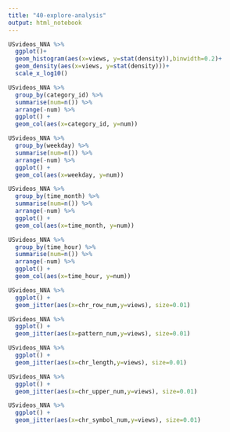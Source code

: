 ```yaml
---
title: "40-explore-analysis"
output: html_notebook
---
```


```r
USvideos_NNA %>%
  ggplot()+
  geom_histogram(aes(x=views, y=stat(density)),binwidth=0.2)+
  geom_density(aes(x=views, y=stat(density)))+
  scale_x_log10()
```

```r
USvideos_NNA %>%
  group_by(category_id) %>%
  summarise(num=n()) %>%
  arrange(-num) %>%
  ggplot() +
  geom_col(aes(x=category_id, y=num))
```

```r
USvideos_NNA %>%
  group_by(weekday) %>%
  summarise(num=n()) %>%
  arrange(-num) %>%
  ggplot() +
  geom_col(aes(x=weekday, y=num))
```


```r
USvideos_NNA %>%
  group_by(time_month) %>%
  summarise(num=n()) %>%
  arrange(-num) %>%
  ggplot() +
  geom_col(aes(x=time_month, y=num))
```

```r
USvideos_NNA %>%
  group_by(time_hour) %>%
  summarise(num=n()) %>%
  arrange(-num) %>%
  ggplot() +
  geom_col(aes(x=time_hour, y=num))
```

```r
USvideos_NNA %>%
  ggplot() +
  geom_jitter(aes(x=chr_row_num,y=views), size=0.01)
```

```r
USvideos_NNA %>%
  ggplot() +
  geom_jitter(aes(x=pattern_num,y=views), size=0.01)
```

```r
USvideos_NNA %>%
  ggplot() +
  geom_jitter(aes(x=chr_length,y=views), size=0.01)
```

```r
USvideos_NNA %>%
  ggplot() +
  geom_jitter(aes(x=chr_upper_num,y=views), size=0.01)
```

```r
USvideos_NNA %>%
  ggplot() +
  geom_jitter(aes(x=chr_symbol_num,y=views), size=0.01)
```



